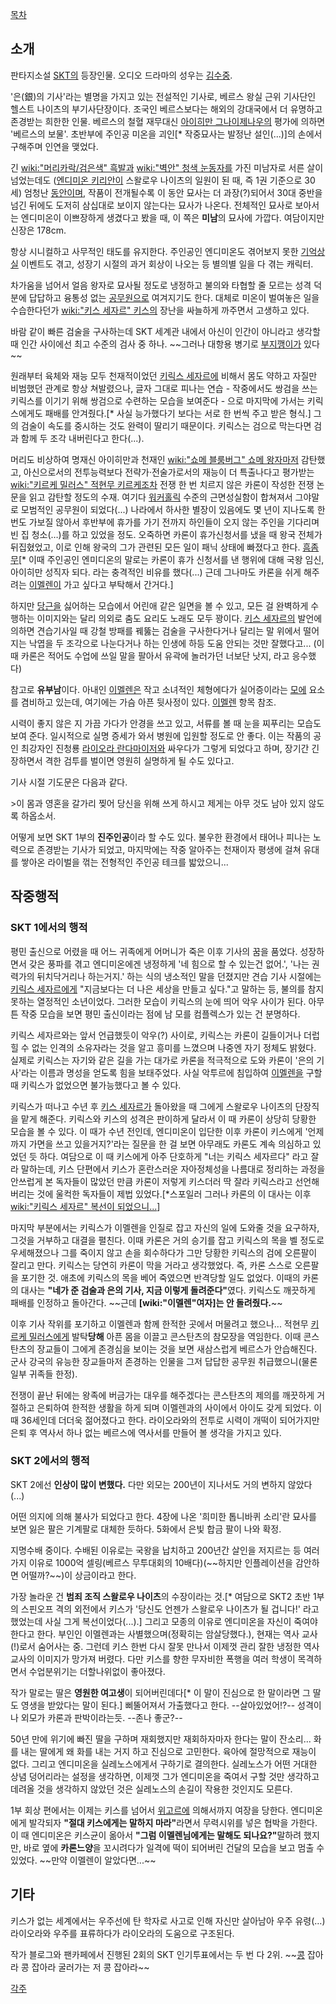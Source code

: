 [[목차]]
== 소개 ==
판타지소설 [[SKT]]의 등장인물. 오디오 드라마의 성우는 [[김수중]].

'은(銀)의 기사'라는 별명을 가지고 있는 전설적인 기사로, 베르스 왕실 근위 기사단인 헬스트 나이츠의 부기사단장이다. 조국인 베르스보다는 해외의 강대국에서 더 유명하고 존경받는 희한한 인물. 베르스의 철혈 재무대신 [[아이히만 그나이제나우]]의 평가에 의하면 '베르스의 보물'. 초반부에 주인공 미온을 괴인[* 작중묘사는 발정난 설인(...)]의 손에서 구해주며 인연을 맺었다. 

긴 [[wiki:"머리카락/검은색" 흑발]]과 [[wiki:"벽안" 청색 눈동자]]를 가진 미남자로 서른 살이 넘었는데도 ([[엔디미온 키리안]]이 스왈로우 나이츠의 일원이 된 때, 즉 1권 기준으로 30세) 엄청난 [[동안]]이며, 작품이 전개될수록 이 동안 묘사는 더 과장(?)되어서 30대 중반을 넘긴 뒤에도 도저히 삼십대로 보이지 않는다는 묘사가 나온다. 전체적인 묘사로 보아서는 엔디미온이 이쁘장하게 생겼다고 봤을 때, 이 쪽은 '''미남'''의 묘사에 가깝다. 여담이지만 신장은 178cm.

항상 시니컬하고 사무적인 태도를 유지한다. 주인공인 엔디미온도 겪어보지 못한 [[기억상실]] 이벤트도 겪고, 성장기 시절의 과거 회상이 나오는 등 별의별 일을 다 겪는 캐릭터. 

차가움을 넘어서 얼음 왕자로 묘사될 정도로 냉정하고 불의와 타협할 줄 모르는 성격 덕분에 답답하고 융통성 없는 [[공무원]]으로 여겨지기도 한다. 대체로 미온이 벌여놓은 일을 수습한다던가 [[wiki:"키스 세자르" 키스]]의 장난을 싸늘하게 까주면서 고생하고 있다.

바람 같이 빠른 검술을 구사하는데 SKT 세계관 내에서 아신이 인간이 아니라고 생각할 때 인간 사이에선 최고 수준의 검사 중 하나. ~~그러나 대항용 병기로 [[부지깽이]]가 있다~~

원래부터 육체와 재능 모두 천재적이었던 [[키릭스 세자르]]에 비해서 몸도 약하고 자질만 비범했던 관계로 항상 쳐발렸으나, 글자 그대로 피나는 연습 - 작중에서도 쌍검을 쓰는 키릭스를 이기기 위해 쌍검으로 수련하는 모습을 보여준다 - 으로 마지막에 가서는 키릭스에게도 패배를 안겨줬다.[* 사실 능가했다기 보다는 서로 한 번씩 주고 받은 형식.] 그의 검술이 속도를 중시하는 것도 완력이 딸리기 때문이다. 키릭스는 검으로 막는다면 검과 함께 두 조각 내버린다고 한다(...).

머리도 비상하여 명재신 아이히만과 천재인 [[wiki:"쇼메 블룸버그" 쇼메 왕자]]마저 감탄했고, 아신으로서의 전투능력보다 전략가·전술가로서의 재능이 더 특출나다고 평가받는 [[wiki:"키르케 밀러스" 적현무 키르케]]조차 전쟁 한 번 치르지 않은 카론이 작성한 전쟁 논문을 읽고 감탄할 정도의 수재. 여기다 [[워커홀릭]] 수준의 근면성실함이 합쳐져서 그야말로 모범적인 공무원이 되었다(...) 나라에서 하사한 별장이 있음에도 몇 년이 지나도록 한 번도 가보질 않아서 후반부에 휴가를 가기 전까지 하인들이 오지 않는 주인을 기다리며 빈 집 청소(…)를 하고 있었을 정도. 오죽하면 카론이 휴가신청서를 냈을 때 왕국 전체가 뒤집혔었고, 이로 인해 왕국의 그가 관련된 모든 일이 패닉 상태에 빠졌다고 한다. [[흠좀무]][* 이때 주인공인 엔미디온의 말로는 카론이 휴가 신청서를 낸 행위에 대해 국왕 임신, 아이히만 성직자 되다. 라는 충격적인 비유를 했다(...) 근데 그나마도 카론을 쉬게 해주려는 [[이멜렌]]이 가고 싶다고 부탁해서 간거다.]

하지만 [[당근]]을 싫어하는 모습에서 어린애 같은 일면을 볼 수 있고, 모든 걸 완벽하게 수행하는 이미지와는 달리 의외로 춤도 요리도 노래도 모두 꽝이다. [[키스 세자르]]의 발언에 의하면 견습기사일 때 강철 방패를 꿰뚫는 검술을 구사한다거나 달리는 말 위에서 떨어지는 낙엽을 두 조각으로 나눈다거나 하는 인생에 하등 도움 안되는 것만 잘했다고... (이때 카론은 적어도 수업에 쓰일 말을 팔아서 유곽에 놀러가던 너보단 낫지, 라고 응수했다)

참고로 '''유부남'''이다. 아내인 [[이멜렌]]은 작고 소녀적인 체형에다가 실어증이라는 [[모에]] 요소를 겸비하고 있는데, 여기에는 가슴 아픈 뒷사정이 있다. [[이멜렌]] 항목 참조.

시력이 좋지 않은 지 가끔 가다가 안경을 쓰고 있고, 서류를 볼 때 눈을 찌푸리는 모습도 보여 준다. 일시적으로 실명 증세가 와서 병원에 입원할 정도로 안 좋다. 이는 작품의 공인 최강자인 진청룡 [[라이오라 란다마이저]]와 싸우다가 그렇게 되었다고 하며, 장기간 긴장하면서 격한 검투를 벌이면 영원히 실명하게 될 수도 있다고.

기사 시절 기도문은 다음과 같다.

>이 몸과 영혼을 갈가리 찢어 당신을 위해 쓰게 하시고 제게는 아무 것도 남아 있지 않도록 하옵소서.


어떻게 보면 SKT 1부의 '''진주인공'''이라 할 수도 있다. 불우한 환경에서 태어나 피나는 노력으로 존경받는 기사가 되었고, 마지막에는 작중 알아주는 천재이자 평생에 걸쳐 유대를 쌓아온 라이벌을 꺾는 전형적인 주인공 테크를 밟았으니...

== 작중행적 ==
=== SKT 1에서의 행적 ===
평민 출신으로 어렸을 때 어느 귀족에게 어머니가 죽은 이후 기사의 꿈을 품었다. 성장하면서 갖은 풍파를 겪고 엔디미온에겐 냉정하게 '네 힘으로 할 수 있는건 없어.', '나는 권력가의 뒤치닥거리나 하는거지.' 하는 식의 냉소적인 말을 던졌지만 견습 기사 시절에는 [[키릭스 세자르]]에게 "지금보다는 더 나은 세상을 만들고 싶다."고 말하는 등, 불의를 참지 못하는 열정적인 소년이었다. 그러한 모습이 키릭스의 눈에 띄어 악우 사이가 된다. 아무튼 작중 모습을 보면 평민 출신이라는 점에 남 모를 컴플렉스가 있는 건 분명하다.

키릭스 세자르와는 앞서 언급했듯이 악우(?) 사이로, 키릭스는 카론이 길들이거나 더럽힐 수 없는 인격의 소유자라는 것을 알고 흥미를 느꼈으며 나중엔 자기 정체도 밝혔다. 실제로 키릭스는 자기와 같은 길을 가는 대가로 카론을 적극적으로 도와 카론이 '은의 기사'라는 이름과 명성을 얻도록 힘을 보태주었다. 사실 악투르에 침입하여 [[이멜렌]]을 구할 때 키릭스가 없었으면 불가능했다고 볼 수 있다.

키릭스가 떠나고 수년 후 [[키스 세자르]]가 돌아왔을 때 그에게 스왈로우 나이츠의 단장직을 맡게 해준다. 키릭스와 키스의 성격은 판이하게 달라서 이 때 카론이 상당히 당황한 모습을 볼 수 있다. 이 때가 수년 전인데, 엔디미온이 입단한 이후 카론이 키스에게 '언제까지 가면을 쓰고 있을거지?'라는 질문을 한 걸 보면 아무래도 카론도 계속 의심하고 있었던 듯 하다. 여담으로 이 때 키스에게 아주 단호하게 "너는 키릭스 세자르다" 라고 잘라 말하는데, 키스 단편에서 키스가 혼란스러운 자아정체성을 나름대로 정리하는 과정을 안쓰럽게 본 독자들이 많았던 만큼 카론이 저렇게 키스더러 딱 잘라 키릭스라고 선언해 버리는 것에 울컥한 독자들이 제법 있었다.[*스포일러 그러나 카론의 이 대사는 이후 [[wiki:"키릭스 세자르" 복선이 되었으니...]]]

마지막 부분에서는 키릭스가 이멜렌을 인질로 잡고 자신의 일에 도와줄 것을 요구하자, 그것을 거부하고 대결을 펼친다. 이때 카론은 거의 승기를 잡고 키릭스의 목을 벨 정도로 우세해졌으나 그를 죽이지 않고 손을 회수하다가 그만 당황한 키릭스의 검에 오른팔이 잘리고 만다. 키릭스는 당연히 카론이 막을 거라고 생각했었다. 즉, 카론 스스로 오른팔을 포기한 것. 애초에 키릭스의 목을 베어 죽였으면 반격당할 일도 없었다. 이때의 카론의 대사는 '''"네가 준 검술과 은의 기사, 지금 이렇게 돌려준다"'''였다. 키릭스도 깨끗하게 패배를 인정하고 돌아간다.
~~근데 '''[wiki:"이멜렌"여자]는 안 돌려줬다.'''~~ 

이후 기사 작위를 포기하고 이멜렌과 함께 한적한 곳에서 머물려고 했으나... 적현무 [[키르케 밀러스]]에게 발탁'''당해''' 아픈 몸을 이끌고 콘스탄츠의 참모장을 역임한다. 이때 콘스탄츠의 장교들이 그에게 존경심을 보이는 것을 보면 새삼스럽게 베르스가 안습해진다. 군사 강국의 유능한 장교들마저 존경하는 인물을 그저 답답한 공무원 취급했으니(물론 일부 귀족들 한정).

전쟁이 끝난 뒤에는 왕족에 버금가는 대우를 해주겠다는 콘스탄츠의 제의를 깨끗하게 거절하고 은퇴하여 한적한 생활을 하게 되며 이멜렌과의 사이에서 아이도 갖게 되었다. 이 때 36세인데 더더욱 젊어졌다고 한다. 라이오라와의 전투로 시력이 개떡이 되어가지만 은퇴 후 역사서 하나 없는 베르스에 역사서를 만들어 볼 생각을 가지고 있다.

=== SKT 2에서의 행적 ===
SKT 2에선 '''인상이 많이 변했다.''' 다만 외모는 200년이 지나서도 거의 변하지 않았다(...) 

어떤 의지에 의해 불사가 되었다고 한다. 4장에 나온 '희미한 톱니바퀴 소리'란 묘사를 보면 잃은 팔은 기계팔로 대체한 듯하다. 5화에서 은빛 합금 팔이 나와 확정.

지명수배 중이다. 수배된 이유로는 국왕을 납치하고 200년간 살인을 저지르는 등 여러 가지 이유로 1000억 셀링(베르스 무투대회의 10배다)(~~하지만 인플레이션을 감안하면 어떨까?~~)이 상금이라고 한다.

가장 놀라운 건 '''범죄 조직 스왈로우 나이츠'''의 수장이라는 것.[* 여담으로 SKT2 초반 1부의 스핀오프 격의 외전에서 키스가 '당신도 언젠가 스왈로우 나이츠가 될 겁니다!' 라고 했었는데 사실 그게 복선이었다(...).] 그리고 모종의 이유로 엔디미온을 자신이 죽여야 한다고 한다. 부인인 이멜렌과는 사별했으며(정확히는 암살당했다.), 현재는 역사 교사(!)로서 숨어사는 중. 그런데 키스 한번 다시 잘못 만나서 이제껏 관리 잘한 냉정한 역사교사의 이미지가 망가져 버렸다. 다만 키스를 향한 무자비한 폭행을 여러 학생이 목격하면서 수업분위기는 더할나위없이 좋아졌다.

작가 말로는 딸은 '''영원한 여고생'''이 되어버린데다[* 이 말이 진심으로 한 말이라면 그 딸도 영생을 받았다는 말이 된다.] 삐뚤어져서 가출했다고 한다. --살아있었어!?-- 성격이나 외모가 카론과 판박이라는듯. --존나 좋군?--

50년 만에 위기에 빠진 딸을 구하며 재회했지만 재회하자마자 한다는 말이 잔소리... 화를 내는 딸에게 왜 화를 내는 거지 하고 진심으로 고민한다. 육아에 절망적으로 재능이 없다. 그리고 엔디미온을 실레노스에게서 구하기로 결의한다. 실레노스가 어떤 거대한 상념 덩어리라는 설정을 생각하면, 이제껏 그가 엔디미온을 죽여서 구할 것만 생각하고 데려올 것을 생각하지 않았던 것은 실레노스의 손길이 작용한 것인지도 모른다.

1부 회상 편에서는 이제는 키스를 넘어서 [[위고르]]에 의해서까지 여장을 당한다. 엔디미온에게 발각되자 '''"절대 키스에게는 말하지 마라"'''라면서 무력시위를 넣은 협박을 가한다. 이 때 엔디미온은 키스균이 옮아서 '''"그럼 이멜렌님에게는 말해도 되나요?"'''말하려 했지만, 바로 옆에 '''카론느양'''을 꼬시려다가 일격에 떡이 되어버린 건달의 모습을 보고 멈출 수 있었다. ~~만약 이멜렌이 알았다면...~~

== 기타 ==
키스가 없는 세계에서는 우주선에 탄 학자로 사고로 인해 자신만 살아남아 우주 유령(…) 라이오라와 우주를 표류하다가 라이오라의 도움으로 구조된다.

작가 블로그와 팬카페에서 진행된 2회의 SKT 인기투표에서는 두 번 다 2위. ~~[[콩]] 잡아라 콩 잡아라 굴러가는 저 콩 잡아라~~


[[각주]]
